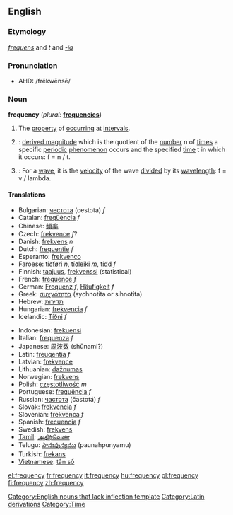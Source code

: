 {{wikipedia}}
==English==

===Etymology===
{{L.}} ''[[frequens]]'' and ''t'' and ''[[-ia]]''

===Pronunciation===
*AHD: /frĕkwēnsē/

===Noun===
'''frequency'''  (''plural:'' '''[[frequencies]]''')

# The [[property]] of [[occurring]] at [[interval]]s.
# {{physics}}: [[derived magnitude]] which is the quotient of the [[number]] n of [[times]] a specific [[periodic]] [[phenomenon]] occurs and the specified [[time]] t in which it occurs: f = n / t.
# {{physics}}: For a [[wave]], it is the [[velocity]] of the wave [[divided]] by its [[wavelength]]: f = v / lambda.

====Translations====
{{top}}
*Bulgarian: [[честота]] (cestota) ''f''
*Catalan: [[freqüència]] ''f''
*Chinese: [[頻率]]
*Czech: [[frekvence]] ''f''?
*Danish: [[frekvens]] ''n''
*Dutch: [[frequentie]] ''f''
*Esperanto: [[frekvenco]]
*Faroese: [[tíðføri]] ''n'', [[tíðleiki]] ''m'', [[tídd]] ''f''
*Finnish: [[taajuus]], [[frekvenssi]] (statistical)
*French: [[fréquence]] ''f''
*German: [[Frequenz]] ''f'', [[Häufigkeit]] ''f''
*Greek: [[συχνότητα]] (sychnotita or sihnotita)
*Hebrew: [[תדירות]]<!-- ()-->
*Hungarian: [[frekvencia]] ''f''
*Icelandic: [[Tíðni]] ''f''
{{mid}}
*Indonesian: [[frekuensi]]
*Italian: [[frequenza]] ''f''
*Japanese: [[周波数]] (shūnami?)
*Latin: [[freuqentia]] ''f''
*Latvian: [[frekvence]] {{f}}
*Lithuanian: [[dažnumas]]
*Norwegian: [[frekvens]]
*Polish: [[częstotliwość]] ''m''
*Portuguese: [[frequência]] ''f''
*Russian: [[частота]] (častotá) ''f''
*Slovak: [[frekvencia]] ''f''
*Slovenian: [[frekvenca]] ''f''
*Spanish: [[:es:frecuencia|frecuencia]] ''f''
*Swedish: [[frekvens]]
*[[Tamil]]: [[அதிர்வெண்]]
*Telugu: [[పౌనఃపున్యము]] (paunahpunyamu)
*Turkish: [[frekans]]
*[[Vietnamese]]: [[tần số]]
{{bottom}}

[[Category:English nouns that lack inflection template]]
[[Category:Latin derivations]]
[[Category:Time]]

[[el:frequency]]
[[fr:frequency]]
[[it:frequency]]
[[hu:frequency]]
[[pl:frequency]]
[[fi:frequency]]
[[zh:frequency]]